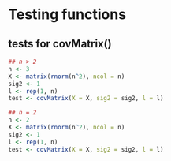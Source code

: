 # Testing functions

## tests for covMatrix()
```r
## n > 2
n <- 3
X <- matrix(rnorm(n^2), ncol = n)
sig2 <- 1
l <- rep(1, n)
test <- covMatrix(X = X, sig2 = sig2, l = l)
```

```r
## n = 2
n <- 2
X <- matrix(rnorm(n^2), ncol = n)
sig2 <- 1
l <- rep(1, n)
test <- covMatrix(X = X, sig2 = sig2, l = l)
```



